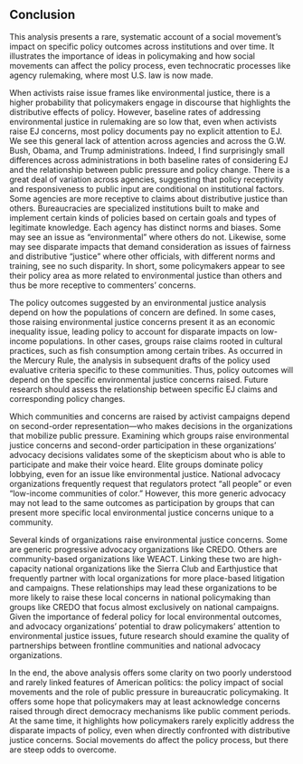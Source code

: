 ## Conclusion {#ej-conclusion}

This analysis presents a rare, systematic account of a social movement's impact on specific policy outcomes across institutions and over time. It illustrates the importance of ideas in policymaking and how social movements can affect the policy process, even technocratic processes like agency rulemaking, where most U.S. law is now made. 

When activists raise issue frames
like environmental justice, there is a higher probability that
policymakers engage in discourse that highlights the distributive effects of policy. However, baseline rates of addressing environmental justice in rulemaking are so low that, even when activists raise EJ concerns, most policy documents pay no explicit attention to EJ. We see this general lack of attention across agencies and across the G.W. Bush, Obama, and Trump administrations. Indeed, I find surprisingly small differences across administrations in both baseline rates of considering EJ and the relationship between public pressure and policy change. 
There is a great deal of variation across agencies, suggesting that policy receptivity and responsiveness to public input are conditional on
institutional factors. Some agencies are more receptive to claims about distributive justice than others.
Bureaucracies are specialized institutions built to make and implement certain kinds of policies based on certain goals and types of legitimate knowledge. Each agency has distinct norms and biases. Some may see an issue as "environmental" where others do not. Likewise, some may see disparate impacts that demand consideration as issues of fairness and distributive "justice" where other officials, with different norms and training, see no such disparity. In short, some policymakers appear to see their policy area as more related to environmental justice than others and thus be more receptive to commenters' concerns. 

The policy outcomes suggested by an environmental justice analysis depend on how the populations of concern are defined. In some cases, those raising environmental justice concerns
present it as an economic inequality issue, leading policy to
account for disparate impacts on low-income populations. In other cases,
groups raise claims rooted in cultural practices, such as fish
consumption among certain tribes. As occurred in the Mercury Rule, the
analysis in subsequent drafts of the policy used evaluative criteria
specific to these communities. Thus, policy outcomes
will depend on the specific environmental justice concerns raised. Future research should assess the relationship between specific EJ claims and corresponding policy changes. 

Which communities and concerns are raised by activist campaigns depend on second-order representation---who makes decisions in the organizations that mobilize public pressure. Examining which groups raise environmental justice concerns and second-order participation in these organizations' advocacy decisions validates some of the skepticism about who is able to
participate and make their voice heard. Elite groups dominate policy lobbying, even for
an issue like environmental justice. National
advocacy organizations frequently request that regulators protect
"all people" or even "low-income communities of color." However, this
more generic advocacy may not lead to the same outcomes as participation by groups that can present more specific local environmental justice concerns unique to a community. 

Several kinds of organizations raise environmental justice concerns. 
Some are generic progressive advocacy organizations like CREDO. Others are community-based organizations like WEACT. Linking these two are high-capacity national organizations like the Sierra Club and Earthjustice that frequently partner with local organizations for more place-based litigation and campaigns. These relationships may lead these organizations to be more likely to raise these local concerns in
national policymaking than groups like CREDO that focus almost exclusively on national campaigns. Given the importance of federal policy for local environmental outcomes, and advocacy organizations' potential to draw policymakers' attention to environmental justice issues, future research should examine the quality of partnerships between frontline communities and national advocacy organizations.

In the end, the above analysis offers some clarity on two poorly
understood and rarely linked features of American politics: the policy impact of social movements and the role of public pressure in bureaucratic policymaking. It offers
some hope that policymakers may at least acknowledge concerns raised through direct democracy
mechanisms like public comment periods. At the same time, it highlights how policymakers rarely explicitly address the disparate impacts of policy, even when directly confronted with distributive justice concerns.   Social movements do affect the policy process, but there are steep odds to overcome.